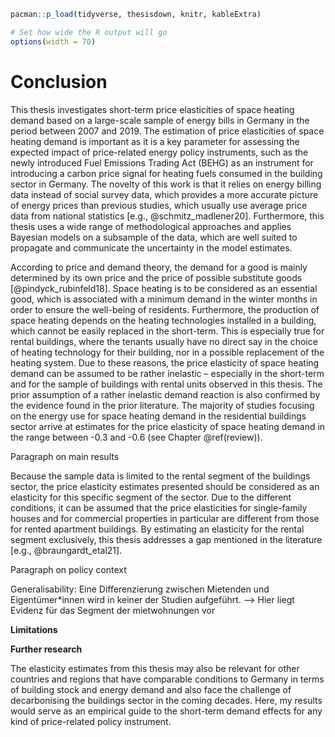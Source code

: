 <!--
Chapter 7 - Conclusion
-->

```r
pacman::p_load(tidyverse, thesisdown, knitr, kableExtra)

# Set how wide the R output will go
options(width = 70)
```

# Conclusion {#conclusion}

This thesis investigates short-term price elasticities of space heating demand based on a large-scale sample of energy bills in Germany in the period between 2007 and 2019. The estimation of price elasticities of space heating demand is important as it is a key parameter for assessing the expected impact of price-related energy policy instruments, such as the newly introduced Fuel Emissions Trading Act (BEHG) as an instrument for introducing a carbon price signal for heating fuels consumed in the building sector in Germany. The novelty of this work is that it relies on energy billing data instead of social survey data, which provides a more accurate picture of energy prices than previous studies, which usually use average price data from national statistics [e.g., @schmitz_madlener20]. Furthermore, this thesis uses a wide range of methodological approaches and applies Bayesian models on a subsample of the data, which are well suited to propagate and communicate the uncertainty in the model estimates.

According to price and demand theory, the demand for a good is mainly determined by its own price and the price of possible substitute goods [@pindyck_rubinfeld18]. Space heating is to be considered as an essential good, which is associated with a minimum demand in the winter months in order to ensure the well-being of residents. Furthermore, the production of space heating depends on the heating technologies installed in a building, which cannot be easily replaced in the short-term. This is especially true for rental buildings, where the tenants usually have no direct say in the choice of heating technology for their building, nor in a possible replacement of the heating system. Due to these reasons, the price elasticity of space heating demand can be assumed to be rather inelastic -- especially in the short-term and for the sample of buildings with rental units observed in this thesis. The prior assumption of a rather inelastic demand reaction is also confirmed by the evidence found in the prior literature. The majority of studies focusing on the energy use for space heating demand in the residential buildings sector arrive at estimates for the price elasticity of space heating demand in the range between -0.3 and -0.6 (see Chapter \@ref(review)).

Paragraph on main results

Because the sample data is limited to the rental segment of the buildings sector, the price elasticity estimates presented should be considered as an elasticity for this specific segment of the sector. Due to the different conditions, it can be assumed that the price elasticities for single-family houses and for commercial properties in particular are different from those for rented apartment buildings. By estimating an elasticity for the rental segment exclusively, this thesis addresses a gap mentioned in the literature [e.g., @braungardt_etal21].

Paragraph on policy context


Generalisability: Eine Differenzierung zwischen Mietenden und Eigentümer*innen wird in keiner der Studien aufgeführt. --> Hier liegt Evidenz für das Segment der mietwohnungen vor

**Limitations**



**Further research**

The elasticity estimates from this thesis may also be relevant for other countries and regions that have comparable conditions to Germany in terms of building stock and energy demand and also face the challenge of decarbonising the buildings sector in the coming decades. Here, my results would serve as an empirical guide to the short-term demand effects for any kind of price-related policy instrument.
